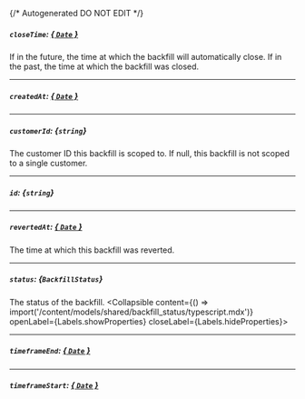 {/* Autogenerated DO NOT EDIT  */}

##### `closeTime`: [*{ `Date` }*](https://developer.mozilla.org/en-US/docs/Web/JavaScript/Reference/Global_Objects/Date)
If in the future, the time at which the backfill will automatically close. If in the past, the time at which the backfill was closed.

---
##### `createdAt`: [*{ `Date` }*](https://developer.mozilla.org/en-US/docs/Web/JavaScript/Reference/Global_Objects/Date)

---
##### `customerId`: *{`string`}*
The customer ID this backfill is scoped to. If null, this backfill is not scoped to a single customer.

---
##### `id`: *{`string`}*

---
##### `revertedAt`: [*{ `Date` }*](https://developer.mozilla.org/en-US/docs/Web/JavaScript/Reference/Global_Objects/Date)
The time at which this backfill was reverted.

---
##### `status`: *{`BackfillStatus`}*
The status of the backfill.
<Collapsible content={() => import('/content/models/shared/backfill_status/typescript.mdx')} openLabel={Labels.showProperties} closeLabel={Labels.hideProperties}>
</Collapsible>

---
##### `timeframeEnd`: [*{ `Date` }*](https://developer.mozilla.org/en-US/docs/Web/JavaScript/Reference/Global_Objects/Date)

---
##### `timeframeStart`: [*{ `Date` }*](https://developer.mozilla.org/en-US/docs/Web/JavaScript/Reference/Global_Objects/Date)


